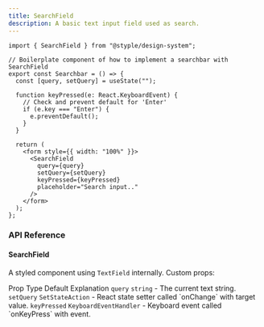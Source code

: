 ```yaml
---
title: SearchField
description: A basic text input field used as search.
---
```


<Preview>
  <Container css={{ px: "$md" }}>
    <Searchbar />
  </Container>
</Preview>


```tsx outline=true
import { SearchField } from "@styple/design-system";

// Boilerplate component of how to implement a searchbar with SearchField
export const Searchbar = () => {
  const [query, setQuery] = useState("");

  function keyPressed(e: React.KeyboardEvent) {
    // Check and prevent default for 'Enter'
    if (e.key === "Enter") {
      e.preventDefault();
    }
  }

  return (
    <form style={{ width: "100%" }}>
      <SearchField
        query={query}
        setQuery={setQuery}
        keyPressed={keyPressed}
        placeholder="Search input.."
      />
    </form>
  );
};
```

### API Reference

#### SearchField

A styled component using `TextField` internally. Custom props:

<SimpleTable>
  <SimpleTable.Thead>
    <SimpleTable.Tr>
      <SimpleTable.Th>Prop</SimpleTable.Th>
      <SimpleTable.Th>Type</SimpleTable.Th>
      <SimpleTable.Th>Default</SimpleTable.Th>
      <SimpleTable.Th>Explanation</SimpleTable.Th>
    </SimpleTable.Tr>
  </SimpleTable.Thead>
  <SimpleTable.Body>
    <SimpleTable.Tr>
      <SimpleTable.Th>
        <Code>query</Code>
      </SimpleTable.Th>
      <SimpleTable.Td>
        <Code color="normal">string</Code>
      </SimpleTable.Td>
      <SimpleTable.Td>-</SimpleTable.Td>
      <SimpleTable.Td><Text>The current text string.</Text></SimpleTable.Td>
    </SimpleTable.Tr>
    <SimpleTable.Tr>
      <SimpleTable.Th>
        <Code>setQuery</Code>
      </SimpleTable.Th>
      <SimpleTable.Td>
        <Code color="normal">SetStateAction</Code>
      </SimpleTable.Td>
      <SimpleTable.Td>-</SimpleTable.Td>
      <SimpleTable.Td><Text>React state setter called `onChange` with target value.</Text></SimpleTable.Td>
    </SimpleTable.Tr>
    <SimpleTable.Tr>
      <SimpleTable.Th>
        <Code>keyPressed</Code>
      </SimpleTable.Th>
      <SimpleTable.Td>
        <Code color="normal">KeyboardEventHandler</Code>
      </SimpleTable.Td>
      <SimpleTable.Td>-</SimpleTable.Td>
      <SimpleTable.Td><Text>Keyboard event called `onKeyPress` with event.</Text></SimpleTable.Td>
    </SimpleTable.Tr>
  </SimpleTable.Body>
</SimpleTable>
